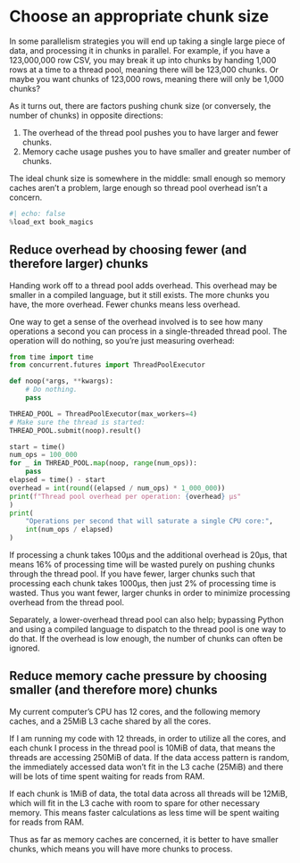 # Choose an appropriate chunk size

In some parallelism strategies you will end up taking a single large piece of data, and processing it in chunks in parallel.
For example, if you have a 123,000,000 row CSV, you may break it up into chunks by handing 1,000 rows at a time to a thread pool, meaning there will be 123,000 chunks.
Or maybe you want chunks of 123,000 rows, meaning there will only be 1,000 chunks?

As it turns out, there are factors pushing chunk size (or conversely, the number of chunks) in opposite directions:

1. The overhead of the thread pool pushes you to have larger and fewer chunks.
2. Memory cache usage pushes you to have smaller and greater number of chunks.

The ideal chunk size is somewhere in the middle: small enough so memory caches aren't a problem, large enough so thread pool overhead isn't a concern.

```python
#| echo: false
%load_ext book_magics
```

## Reduce overhead by choosing fewer (and therefore larger) chunks

Handing work off to a thread pool adds overhead.
This overhead may be smaller in a compiled language, but it still exists.
The more chunks you have, the more overhead.
Fewer chunks means less overhead.

One way to get a sense of the overhead involved is to see how many operations a second you can process in a single-threaded thread pool.
The operation will do nothing, so you're just measuring overhead:

```python
from time import time
from concurrent.futures import ThreadPoolExecutor

def noop(*args, **kwargs):
    # Do nothing.
    pass

THREAD_POOL = ThreadPoolExecutor(max_workers=4)
# Make sure the thread is started:
THREAD_POOL.submit(noop).result()

start = time()
num_ops = 100_000
for _ in THREAD_POOL.map(noop, range(num_ops)):
    pass
elapsed = time() - start
overhead = int(round((elapsed / num_ops) * 1_000_000))
print(f"Thread pool overhead per operation: {overhead} µs"
)
print(
    "Operations per second that will saturate a single CPU core:",
    int(num_ops / elapsed)
)
```

If processing a chunk takes 100µs and the additional overhead is 20µs, that means 16% of processing time will be wasted purely on pushing chunks through the thread pool.
If you have fewer, larger chunks such that processing each chunk takes 1000µs, then just 2% of processing time is wasted.
Thus you want fewer, larger chunks in order to minimize processing overhead from the thread pool.

Separately, a lower-overhead thread pool can also help; bypassing Python and using a compiled language to dispatch to the thread pool is one way to do that.
If the overhead is low enough, the number of chunks can often be ignored.

## Reduce memory cache pressure by choosing smaller (and therefore more) chunks

My current computer's CPU has 12 cores, and the following memory caches, and a 25MiB L3 cache shared by all the cores.

If I am running my code with 12 threads, in order to utilize all the cores, and each chunk I process in the thread pool is 10MiB of data, that means the threads are accessing 250MiB of data.
If the data access pattern is random, the immediately accessed data won't fit in the L3 cache (25MiB) and there will be lots of time spent waiting for reads from RAM.

If each chunk is 1MiB of data, the total data across all threads will be 12MiB, which will fit in the L3 cache with room to spare for other necessary memory.
This means faster calculations as less time will be spent waiting for reads from RAM.

Thus as far as memory caches are concerned, it is better to have smaller chunks, which means you will have more chunks to process.
